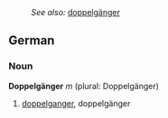 :''See also:'' [[doppelgänger]]
==German==
===Noun===
'''Doppelgänger''' ''m'' (plural: Doppelgänger)

# [[doppelganger]], doppelgänger